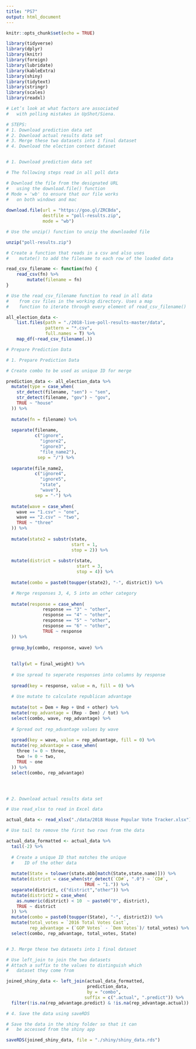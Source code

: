 ---
title: "PS7"
output: html_document
---

```{r setup, include=FALSE}

knitr::opts_chunk$set(echo = TRUE)

library(tidyverse)
library(dplyr)
library(knitr)
library(foreign)
library(lubridate)
library(kableExtra)
library(shiny)
library(tidytext)
library(stringr)
library(scales)
library(readxl)

```

```{r prediction_data, echo = FALSE}

# Let’s look at what factors are associated 
#   with polling mistakes in UpShot/Siena.

# STEPS:
# 1. Download prediction data set
# 2. Download actual results data set
# 3. Merge these two datasets into 1 final dataset
# 4. Download the election context dataset


# 1. Download prediction data set

# The following steps read in all poll data

# Download the file from the designated URL 
#   using the download.file() function
# Mode = 'wb' to ensure that our file works
#   on both windows and mac
 
download.file(url = "https://goo.gl/ZRCBda",
              destfile = "poll-results.zip",
              mode = "wb")

# Use the unzip() function to unzip the downloaded file

unzip("poll-results.zip")

# Create a function that reads in a csv and also uses 
#    mutate() to add the filename to each row of the loaded data

read_csv_filename <- function(fn) {
    read_csv(fn) %>% 
        mutate(filename = fn)
}

# Use the read_csv_filename function to read in all data 
#    from csv files in the working directory. Uses a map 
#    function to iterate through every element of read_csv_filename()

all_election_data <-
    list.files(path = "./2018-live-poll-results-master/data",
               pattern = "*.csv", 
               full.names = T) %>% 
    map_df(~read_csv_filename(.))

```


```{r actual_data}

# Prepare Prediction Data

# 1. Prepare Prediction Data

# Create combo to be used as unique ID for merge

prediction_data <- all_election_data %>% 
  mutate(type = case_when(
    str_detect(filename, "sen") ~ "sen",
    str_detect(filename, "gov") ~ "gov",
    TRUE ~ "house"
  )) %>% 
  
  mutate(fn = filename) %>% 
  
  separate(filename, 
           c("ignore", 
             "ignore2", 
             "ignore3", 
             "file_name2"), 
            sep = "/") %>% 
  
  separate(file_name2, 
           c("ignore4", 
             "ignore5", 
             "state", 
             "wave"), 
           sep = "-") %>%
  
  mutate(wave = case_when(
    wave == "1.csv" ~ "one",
    wave == "2.csv" ~ "two",
    TRUE ~ "three"
  )) %>% 
  
  mutate(state2 = substr(state, 
                         start = 1, 
                         stop = 2)) %>% 
  
  mutate(district = substr(state, 
                           start = 3, 
                           stop = 4)) %>% 
  
  mutate(combo = paste0(toupper(state2), "-", district)) %>% 

  # Merge responses 3, 4, 5 into an other category
  
  mutate(response = case_when(
              response == "3" ~ "other",
              response == "4" ~ "other",
              response == "5" ~ "other",
              response == "6" ~ "other",
              TRUE ~ response
  )) %>% 
  
  group_by(combo, response, wave) %>% 
  
  
  tally(wt = final_weight) %>% 
  
  # Use spread to seperate responses into columns by response
  
  spread(key = response, value = n, fill = 0) %>% 
  
  # Use mutate to calculate republican advantage
  
  mutate(tot = Dem + Rep + Und + other) %>% 
  mutate(rep_advantage = (Rep - Dem) / tot) %>% 
  select(combo, wave, rep_advantage) %>% 
  
  # Spread out rep_advantage values by wave
  
  spread(key = wave, value = rep_advantage, fill = 0) %>% 
  mutate(rep_advantage = case_when(
    three != 0 ~ three,
    two != 0 ~ two,
    TRUE ~ one 
  )) %>% 
  select(combo, rep_advantage)




# 2. Download actual results data set

# Use read_xlsx to read in Excel data

actual_data <- read_xlsx("./data/2018 House Popular Vote Tracker.xlsx")

# Use tail to remove the first two rows from the data

actual_data_formatted <- actual_data %>% 
  tail(-2) %>% 
  
  # Create a unique ID that matches the unique 
  #    ID of the other data
  
  mutate(State = tolower(state.abb[match(State,state.name)])) %>% 
  mutate(district = case_when(str_detect(`CD#`, ".0") ~ `CD#`,
                              TRUE ~ "1.")) %>% 
  separate(district, c("district","other")) %>% 
  mutate(district2 = case_when(
    as.numeric(district) < 10  ~ paste0("0", district),
    TRUE ~ district
  )) %>% 
  mutate(combo = paste0(toupper(State), "-", district2)) %>% 
  mutate(total_votes = `2016 Total Votes Cast`,
         rep_advantage = (`GOP Votes` - `Dem Votes`)/ total_votes) %>% 
  select(combo, rep_advantage, total_votes, State)


# 3. Merge these two datasets into 1 final dataset

# Use left_join to join the two datasets
# Attach a suffix to the values to distinguish which
#   dataset they come from

joined_shiny_data <- left_join(actual_data_formatted, 
                               prediction_data, 
                               by = "combo",
                              suffix = c(".actual", ".predict")) %>% 
  filter(!is.na(rep_advantage.predict) & !is.na(rep_advantage.actual))

# 4. Save the data using saveRDS

# Save the data in the shiny folder so that it can 
#   be accessed from the shiny app

saveRDS(joined_shiny_data, file = "./shiny/shiny_data.rds")

```



